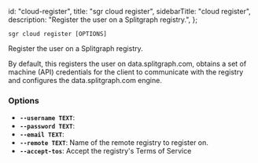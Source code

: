   id: "cloud-register",
  title: "sgr cloud register",
  sidebarTitle: "cloud register",
  description: "Register the user on a Splitgraph registry.",
};

`sgr cloud register [OPTIONS]`

Register the user on a Splitgraph registry.

By default, this registers the user on data.splitgraph.com,
obtains a set of machine (API) credentials for the client to communicate
with the registry and configures the data.splitgraph.com engine.

### Options

- **`--username TEXT`**:
- **`--password TEXT`**:
- **`--email TEXT`**:
- **`--remote TEXT`**: Name of the remote registry to register on.
- **`--accept-tos`**: Accept the registry's Terms of Service
